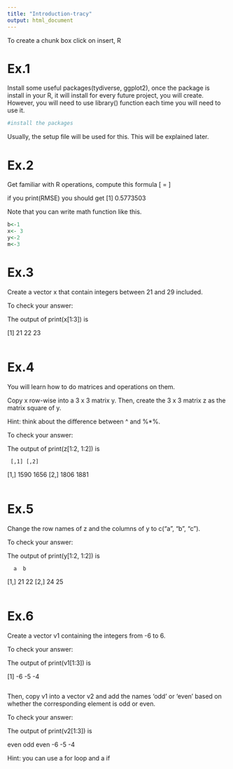```yaml
---
title: "Introduction-tracy"
output: html_document
---
```


To create a chunk box click on insert, R 

# Ex.1 

Install some useful packages(tydiverse, ggplot2), once the package is install in your R, it will install for every future project, you will create. However, you will need to use library() function each time you will need to use it.
```r
#install the packages

```

Usually, the setup file will be used for this. This will be explained later.

# Ex.2

Get familiar with R operations, compute this formula 
\[
\text{RMSE} = \sqrt{\frac{1}{m} \left(\hat{\boldsymbol{\beta}}\mathbf{x} - y \right)^2}
\]

if you print(RMSE) you should get
[1] 0.5773503

Note that you can write math function like this.

```r
b<-1
x<- 3
y<-2
m<-3


```


# Ex.3

Create a vector x that contain integers between 21 and 29 included.

To check your answer:

The output of print(x[1:3]) is

[1] 21 22 23

```r

```


# Ex.4

You will learn how to do matrices and operations on them.

Copy x row-wise into a 3 x 3 matrix y. Then, create the 3 x 3 matrix z as the matrix square of y. 

Hint: think about the difference between ^ and %*%.

To check your answer:

The output of print(z[1:2, 1:2]) is

     [,1] [,2]
[1,] 1590 1656
[2,] 1806 1881

```r

```



# Ex.5

Change the row names of z and the columns of y to c("a", "b", "c").

To check your answer:

The output of print(y[1:2, 1:2]) is

      a  b
[1,] 21 22
[2,] 24 25
```r

```

# Ex.6

Create a vector v1 containing the integers from -6 to 6.

To check your answer:

The output of print(v1[1:3]) is

[1] -6 -5 -4

```r

```

Then, copy v1 into a vector v2 and add the names 'odd' or 'even' based on whether the corresponding element is odd or even.

To check your answer:

The output of print(v2[1:3]) is

even  odd even
  -6   -5   -4

Hint: you can use a for loop and a if 
```r

```


